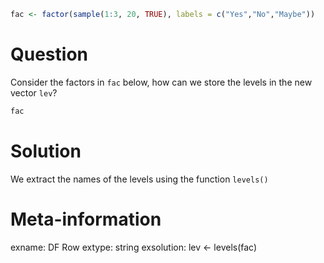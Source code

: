 ```r

fac <- factor(sample(1:3, 20, TRUE), labels = c("Yes","No","Maybe"))

```

Question
========

Consider the factors in `fac` below, how can we store the levels in the new vector `lev`?

```r
fac
```


Solution
========
We extract the names of the levels using the function `levels()`

Meta-information
================
exname: DF Row
extype: string
exsolution: lev <- levels(fac)
